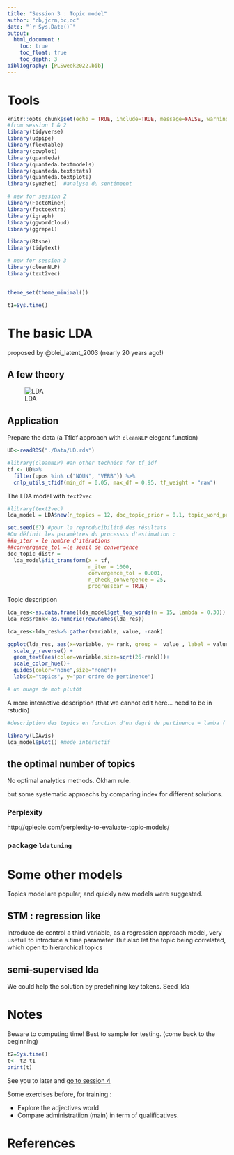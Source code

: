 ```yaml
---
title: "Session 3 : Topic model"
author: "cb,jcrm,bc,oc"
date: "`r Sys.Date()`"
output: 
  html_document :
    toc: true
    toc_float: true
    toc_depth: 3
bibliography: [PLSweek2022.bib]
---
```


# Tools

```r
knitr::opts_chunk$set(echo = TRUE, include=TRUE, message=FALSE, warning=FALSE)
#from session 1 & 2
library(tidyverse)
library(udpipe)
library(flextable)
library(cowplot)
library(quanteda)
library(quanteda.textmodels)
library(quanteda.textstats)
library(quanteda.textplots)
library(syuzhet)  #analyse du sentimeent

# new for session 2
library(FactoMineR)
library(factoextra)
library(igraph)
library(ggwordcloud)
library(ggrepel)

library(Rtsne)
library(tidytext)

# new for session 3
library(cleanNLP)
library(text2vec)


theme_set(theme_minimal())

t1=Sys.time()

```

# The basic LDA

proposed by @blei_latent_2003 (nearly 20 years ago!)

## A few theory

![LDA](./Images/LDA-algorithm.png)

## Application

Prepare the data (a TfIdf approach with `cleanNLP` elegant function)

```r
UD<-readRDS("./Data/UD.rds")

#library(cleanNLP) #an other technics for tf_idf
tf <- UD%>%
  filter(upos %in% c("NOUN", "VERB")) %>%
  cnlp_utils_tfidf(min_df = 0.05, max_df = 0.95, tf_weight = "raw")
```

The LDA model with `text2vec`

```r
#library(text2vec)
lda_model = LDA$new(n_topics = 12, doc_topic_prior = 0.1, topic_word_prior = 0.01)

set.seed(67) #pour la reproducibilité des résultats
#On définit les paramètres du processus d'estimation : 
##n_iter = le nombre d'itérations
##convergence_tol =le seuil de convergence
doc_topic_distr = 
  lda_model$fit_transform(x = tf, 
                          n_iter = 1000, 
                          convergence_tol = 0.001, 
                          n_check_convergence = 25, 
                          progressbar = TRUE)

```

Topic description

```r
lda_res<-as.data.frame(lda_model$get_top_words(n = 15, lambda = 0.30))
lda_res$rank<-as.numeric(row.names(lda_res))

lda_res<-lda_res%>% gather(variable, value, -rank)

ggplot(lda_res, aes(x=variable, y= rank, group =  value , label = value)) + 
  scale_y_reverse() + 
  geom_text(aes(color=variable,size=sqrt(26-rank)))+
  scale_color_hue()+
  guides(color="none",size="none")+
  labs(x="topics", y="par ordre de pertinence")

# un nuage de mot plutôt
```

A more interactive description (that we cannot edit here... need to be in rstudio)

```r
#description des topics en fonction d'un degré de pertinence = lamba ( lambda =1 probabilité d'obtenir le terme sachant le topic)

library(LDAvis)
lda_model$plot() #mode interactif

```

## the optimal number of topics

No optimal analytics methods. Okham rule. 

but some systematic approachs by comparing index for different solutions. 

### Perplexity

http://qpleple.com/perplexity-to-evaluate-topic-models/

### package  `ldatuning`


# Some other models

Topics model are popular, and quickly new models were suggested. 

## STM : regression like

Introduce de control a third variable, as a regression approach model, very usefull to introduce a time parameter. But also let the topic being correlated, which open to hierarchical topics

## semi-supervised lda

We could help the solution by predefining key tokens. Seed_lda


# Notes

Beware to computing time! Best to sample for testing. (come back to the beginning)

```r
t2=Sys.time()
t<- t2-t1
print(t)
```


See you to later and [go to session 4](https://benaventc.github.io/NLP_lecture_PSLWeek/session4.html)

Some exercises before, for training :

* Explore the adjectives world
* Compare administratiion (main) in term of qualificatives.

# References


